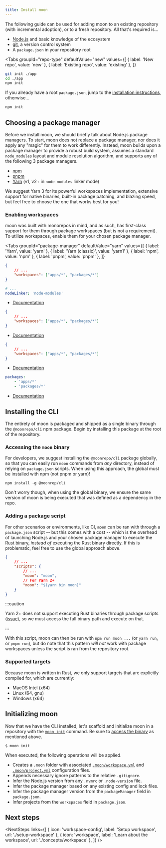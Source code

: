 ```yaml
---
title: Install moon
---
```



<HeaderLabel text="5 min" />

The following guide can be used for adding moon to an existing repository (with incremental
adoption), or to a fresh repository. All that's required is...

- [Node.js](https://nodejs.org/en/) and basic knowledge of the ecosystem
- [git](https://git-scm.com/), a version control system
- A `package.json` in your repository root

<Tabs
  groupId="repo-type"
  defaultValue="new"
  values={[
    { label: 'New repo', value: 'new' },
    { label: 'Existing repo', value: 'existing' },
  ]}
>
<TabItem value="new">

```bash
git init ./app
cd ./app
npm init
```

</TabItem>
<TabItem value="existing">

If you already have a root `package.json`, jump to the
[installation instructions](#installing-the-cli), otherwise...

```bash
npm init
```

</TabItem>
</Tabs>

## Choosing a package manager

Before we install moon, we should briefly talk about Node.js package managers. To start, moon does
not replace a package manager, nor does it apply any "magic" for them to work differently. Instead,
moon builds upon a package manager to provide a robust build system, assumes a standard
`node_modules` layout and module resolution algorithm, and supports any of the following 3 package
managers.

- [npm](https://docs.npmjs.com/)
- [pnpm](https://pnpm.io/)
- [Yarn](https://yarnpkg.com/) (v1, v2+ in `node-modules` linker mode)

We suggest Yarn 3 for its powerful workspaces implementation, extensive support for native binaries,
built-in package patching, and blazing speed, but feel free to choose the one that works best for
you!

### Enabling workspaces

moon was built with monorepos in mind, and as such, has first-class support for them through package
workspaces (but is not a requirement). To utilize workspaces, enable them for your chosen package
manager.

<Tabs
  groupId="package-manager"
  defaultValue="yarn"
  values={[
    { label: 'Yarn', value: 'yarn' },
    { label: 'Yarn (classic)', value: 'yarn1' },
    { label: 'npm', value: 'npm' },
    { label: 'pnpm', value: 'pnpm' },
  ]}
>
<TabItem value="yarn">

```json title="package.json"
{
	// ...
	"workspaces": ["apps/*", "packages/*"]
}
```

```yaml title=".yarnrc.yml"
# ...
nodeLinker: 'node-modules'
```

- [Documentation](https://yarnpkg.com/features/workspaces)

</TabItem>
<TabItem value="yarn1">

```json title="package.json"
{
	// ...
	"workspaces": ["apps/*", "packages/*"]
}
```

- [Documentation](https://classic.yarnpkg.com/en/docs/workspaces)

</TabItem>
<TabItem value="npm">

```json title="package.json"
{
	// ...
	"workspaces": ["apps/*", "packages/*"]
}
```

- [Documentation](https://docs.npmjs.com/cli/v8/using-npm/workspaces)

</TabItem>
<TabItem value="pnpm">

```yaml title="pnpm-workspace.yaml"
packages:
	- 'apps/*'
	- 'packages/*'
```

- [Documentation](https://pnpm.io/workspaces)

</TabItem>
</Tabs>

## Installing the CLI

The entirety of moon is packaged and shipped as a single binary through the `@moonrepo/cli` npm
package. Begin by installing this package at the root of the repository.

<AddDepsTabs dep="@moonrepo/cli" dev />

### Accessing the `moon` binary

For developers, we suggest installing the `@moonrepo/cli` package globally, so that you can easily
run `moon` commands from _any_ directory, instead of relying on `package.json` scripts. When using
this approach, the global must be installed with npm (not pnpm or yarn)!

```shell
npm install -g @moonrep/cli
```

Don't worry though, when using the global binary, we ensure the same version of moon is being
executed that was defined as a dependency in the repo.

### Adding a package script

For other scenarios or environments, like CI, `moon` can be ran with through a `package.json` script
-- but this comes with a cost -- which is the overhead of launching Node.js and your chosen package
manager to execute the Rust binary, _instead of_ executing the Rust binary directly. If this is
problematic, feel free to use the global approach above.

```json title="package.json"
{
	// ...
	"scripts": {
		// ...
		"moon": "moon",
		// For Yarn 2+
		"moon": "$(yarn bin moon)"
	}
}
```

:::caution

Yarn 2+ does not support executing Rust binaries through package scripts
([issue](https://github.com/yarnpkg/berry/issues/882)), so we must access the full binary path and
execute on that.

:::

With this script, moon can then be run with `npm run moon ...` (or `yarn run`, or `pnpm run`), but
do note that this pattern _will not_ work with package workspaces unless the script is ran from the
repository root.

### Supported targets

Because moon is written in Rust, we only support targets that are explicitly compiled for, which are
currently:

- MacOS Intel (x64)
- Linux (64, gnu)
- Windows (x64)

## Initializing moon

Now that we have the CLI installed, let's scaffold and initialize moon in a repository with the
[`moon init`](./commands/init) command. Be sure to [access the binary](#accessing-the-moon-binary)
as mentioned above.

```shell
$ moon init
```

When executed, the following operations will be applied.

- Creates a `.moon` folder with associated [`.moon/workspace.yml`](./config/workspace) and
  [`.moon/project.yml`](./config/global-project) configuration files.
- Appends necessary ignore patterns to the relative `.gitignore`.
- Infer the Node.js version from any `.nvmrc` or `.node-version` file.
- Infer the package manager based on any existing config and lock files.
- Infer the package manager version from the `packageManager` field in `package.json`.
- Infer projects from the `workspaces` field in `package.json`.

## Next steps

<NextSteps
	links={[
		{ icon: 'workspace-config', label: 'Setup workspace', url: './setup-workspace' },
		{ icon: 'workspace', label: 'Learn about the workspace', url: './concepts/workspace' },
	]}
/>
